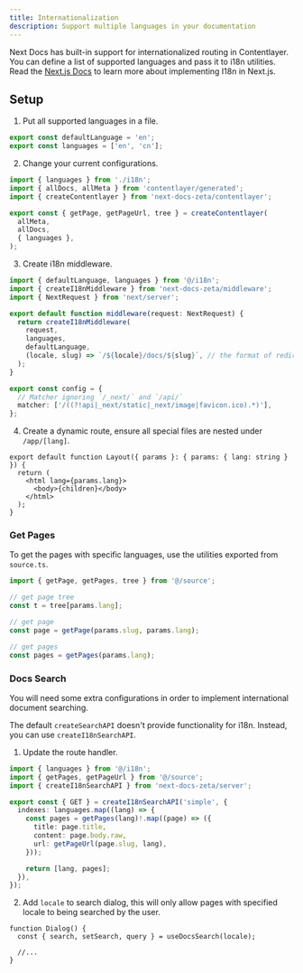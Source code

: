 ```yaml
---
title: Internationalization
description: Support multiple languages in your documentation
---
```


Next Docs has built-in support for internationalized routing in Contentlayer.
You can define a list of supported languages and pass it to i18n utilities. Read
the
[Next.js Docs](https://nextjs.org/docs/app/building-your-application/routing/internationalization)
to learn more about implementing I18n in Next.js.

## Setup

1. Put all supported languages in a file.

```ts title="i18n.ts"
export const defaultLanguage = 'en';
export const languages = ['en', 'cn'];
```

2. Change your current configurations.

```ts title="source.ts"
import { languages } from './i18n';
import { allDocs, allMeta } from 'contentlayer/generated';
import { createContentlayer } from 'next-docs-zeta/contentlayer';

export const { getPage, getPageUrl, tree } = createContentlayer(
  allMeta,
  allDocs,
  { languages },
);
```

3. Create i18n middleware.

```ts title="middleware.ts"
import { defaultLanguage, languages } from '@/i18n';
import { createI18nMiddleware } from 'next-docs-zeta/middleware';
import { NextRequest } from 'next/server';

export default function middleware(request: NextRequest) {
  return createI18nMiddleware(
    request,
    languages,
    defaultLanguage,
    (locale, slug) => `/${locale}/docs/${slug}`, // the format of redirected url
  );
}

export const config = {
  // Matcher ignoring `/_next/` and `/api/`
  matcher: ['/((?!api|_next/static|_next/image|favicon.ico).*)'],
};
```

4. Create a dynamic route, ensure all special files are nested under
   `/app/[lang]`.

```tsx title="app/[lang]/layout.tsx"
export default function Layout({ params }: { params: { lang: string } }) {
  return (
    <html lang={params.lang}>
      <body>{children}</body>
    </html>
  );
}
```

### Get Pages

To get the pages with specific languages, use the utilities exported from
`source.ts`.

```ts
import { getPage, getPages, tree } from '@/source';

// get page tree
const t = tree[params.lang];

// get page
const page = getPage(params.slug, params.lang);

// get pages
const pages = getPages(params.lang);
```

### Docs Search

You will need some extra configurations in order to implement international
document searching.

The default `createSearchAPI` doesn't provide functionality for i18n. Instead,
you can use `createI18nSearchAPI`.

1. Update the route handler.

```ts title="api/search/route.ts"
import { languages } from '@/i18n';
import { getPages, getPageUrl } from '@/source';
import { createI18nSearchAPI } from 'next-docs-zeta/server';

export const { GET } = createI18nSearchAPI('simple', {
  indexes: languages.map((lang) => {
    const pages = getPages(lang)!.map((page) => ({
      title: page.title,
      content: page.body.raw,
      url: getPageUrl(page.slug, lang),
    }));

    return [lang, pages];
  }),
});
```

2. Add `locale` to search dialog, this will only allow pages with specified
   locale to being searched by the user.

```tsx
function Dialog() {
  const { search, setSearch, query } = useDocsSearch(locale);

  //...
}
```

<Cards className="mt-4">
  <Card
    title="Pages Structure"
    description="Learn to build Internationalized Page Structure"
    href="/docs/headless/utils/build-page-tree#pages-structure"
  />
</Cards>
